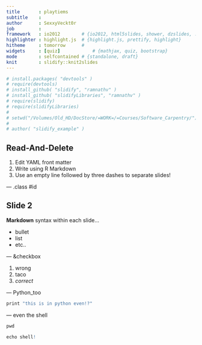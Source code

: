 ```yaml
---
title       : playtiems
subtitle    : 
author      : SexxyVeckt0r
job         : 
framework   : io2012        # {io2012, html5slides, shower, dzslides, ...}
highlighter : highlight.js  # {highlight.js, prettify, highlight}
hitheme     : tomorrow      # 
widgets     : [quiz]            # {mathjax, quiz, bootstrap}
mode        : selfcontained # {standalone, draft}
knit        : slidify::knit2slides
---
```


```r


# install.packages( "devtools" )
# require(devtools)
# install_github( "slidify", "ramnathv" )
# install_github( "slidifyLibraries", "ramnathv" )
# require(slidify)
# require(slidifyLibraries)
# 
# setwd("/Volumes/Old_HD/DocStore/=WORK=/=Courses/Software_Carpentry/")
# 
# author( "slidify_example" )


```


## Read-And-Delete

1. Edit YAML front matter
2. Write using R Markdown
3. Use an empty line followed by three dashes to separate slides!

--- .class #id 

## Slide 2

**Markdown** syntax within each slide...

  + bullet
  + list
  + etc..

--- &checkbox

1. wrong
2. taco
3. _correct_


--- Python_too

```r

print "this is in python even!?"

```

--- even the shell

```r

pwd

echo shell!

```

